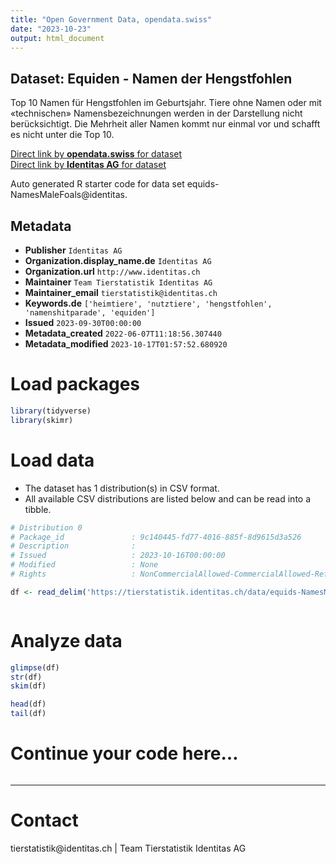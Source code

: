 ```yaml
---
title: "Open Government Data, opendata.swiss"
date: "2023-10-23"
output: html_document
---
```


## Dataset: Equiden - Namen der Hengstfohlen

Top 10 Namen für Hengstfohlen im Geburtsjahr. Tiere ohne Namen oder mit «technischen» Namensbezeichnungen werden in der Darstellung nicht berücksichtigt. Die Mehrheit aller Namen kommt nur einmal vor und schafft es nicht unter die Top 10.

[Direct link by **opendata.swiss** for dataset](https://opendata.swiss/de/dataset/equiden-namen-der-hengstfohlen)<br>
[Direct link by **Identitas AG** for dataset](https://tierstatistik.identitas.ch/)

Auto generated R starter code for data set equids-NamesMaleFoals@identitas.

## Metadata

- **Publisher** `Identitas AG`
- **Organization.display_name.de** `Identitas AG`
- **Organization.url** `http://www.identitas.ch`
- **Maintainer** `Team Tierstatistik Identitas AG`
- **Maintainer_email** `tierstatistik@identitas.ch`
- **Keywords.de** `['heimtiere', 'nutztiere', 'hengstfohlen', 'namenshitparade', 'equiden']`
- **Issued** `2023-09-30T00:00:00`
- **Metadata_created** `2022-06-07T11:18:56.307440`
- **Metadata_modified** `2023-10-17T01:57:52.680920`


# Load packages

```r

library(tidyverse)
library(skimr)

```

# Load data

-   The dataset has 1 distribution(s) in CSV format.
-   All available CSV distributions are listed below and can be read into a tibble.

```r

# Distribution 0
# Package_id               : 9c140445-fd77-4016-885f-8d9615d3a526
# Description              : 
# Issued                   : 2023-10-16T00:00:00
# Modified                 : None
# Rights                   : NonCommercialAllowed-CommercialAllowed-ReferenceRequired

df <- read_delim('https://tierstatistik.identitas.ch/data/equids-NamesMaleFoals.csv')



```

# Analyze data

```r

glimpse(df)
str(df)
skim(df)

head(df)
tail(df)

```

# Continue your code here...

```r

```

------------------------------------------------------------------------

# Contact

tierstatistik@identitas.ch | Team Tierstatistik Identitas AG
